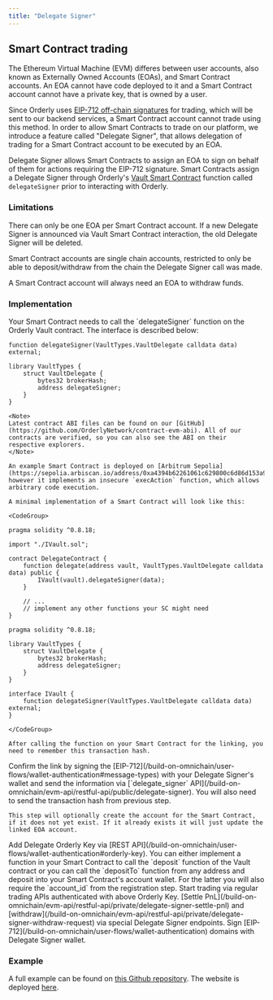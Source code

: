 ```yaml
---
title: "Delegate Signer"
---
```


## Smart Contract trading

The Ethereum Virtual Machine (EVM) differes between user accounts, also known as Externally Owned Accounts (EOAs), and Smart Contract accounts. An EOA cannot have code deployed to it and a Smart Contract account cannot have a private key, that is owned by a user.

Since Orderly uses [EIP-712 off-chain signatures](/build-on-omnichain/user-flows/wallet-authentication) for trading, which will be sent to our backend services, a Smart Contract account cannot trade using this method. In order to allow Smart Contracts to trade on our platform, we introduce a feature called "Delegate Signer", that allows delegation of trading for a Smart Contract account to be executed by an EOA.

Delegate Signer allows Smart Contracts to assign an EOA to sign on behalf of them for actions requiring the EIP-712 signature. Smart Contracts assign a Delegate Signer through Orderly's [Vault Smart Contract](/build-on-omnichain/addresses) function called `delegateSigner` prior to interacting with Orderly.

### Limitations

<Warning>
  There can only be one EOA per Smart Contract account. If a new Delegate Signer is announced via Vault Smart Contract interaction, the old Delegate Signer will be deleted.

Smart Contract accounts are single chain accounts, restricted to only be able to deposit/withdraw from the chain the Delegate Signer call was made.

A Smart Contract account will always need an EOA to withdraw funds.

</Warning>

### Implementation

<Steps>
  <Step title="Create delegate signer link">
    Your Smart Contract needs to call the `delegateSigner` function on the Orderly Vault contract.
    The interface is described below:

```sol
function delegateSigner(VaultTypes.VaultDelegate calldata data) external;

library VaultTypes {
    struct VaultDelegate {
        bytes32 brokerHash;
        address delegateSigner;
    }
}
```

    <Note>
    Latest contract ABI files can be found on our [GitHub](https://github.com/OrderlyNetwork/contract-evm-abi). All of our contracts are verified, so you can also see the ABI on their respective explorers.
    </Note>

    An example Smart Contract is deployed on [Arbitrum Sepolia](https://sepolia.arbiscan.io/address/0xa4394b62261061c629800c6d86d153a9f38f0cbb#code), however it implements an insecure `execAction` function, which allows arbitrary code execution.

    A minimal implementation of a Smart Contract will look like this:

    <CodeGroup>

```sol DelegateContract.sol
pragma solidity ^0.8.18;

import "./IVault.sol";

contract DelegateContract {
    function delegate(address vault, VaultTypes.VaultDelegate calldata data) public {
        IVault(vault).delegateSigner(data);
    }

    // ...
    // implement any other functions your SC might need
}
```

```sol IVault.sol
pragma solidity ^0.8.18;

library VaultTypes {
    struct VaultDelegate {
        bytes32 brokerHash;
        address delegateSigner;
    }
}

interface IVault {
    function delegateSigner(VaultTypes.VaultDelegate calldata data) external;
}
```

    </CodeGroup>

    After calling the function on your Smart Contract for the linking, you need to remember this transaction hash.

  </Step>
  <Step title="Accept the link from the Delegate Signer EOA">
    Confirm the link by signing the [EIP-712](/build-on-omnichain/user-flows/wallet-authentication#message-types) with your Delegate Signer's wallet and send the information via [`delegate_signer` API](/build-on-omnichain/evm-api/restful-api/public/delegate-signer). You will also need to send the transaction hash from previous step.

    This step will optionally create the account for the Smart Contract, if it does not yet exist. If it already exists it will just update the linked EOA account.

  </Step>
  <Step title="Add Orderly Key">
    Add Delegate Orderly Key via [REST API](/build-on-omnichain/user-flows/wallet-authentication#orderly-key).
  </Step>
  <Step title="Deploy funds">
    You can either implement a function in your Smart Contract to call the `deposit` function of the Vault contract or you can call the `depositTo` function from any address and deposit into your Smart Contract's account wallet.
    For the latter you will also require the `account_id` from the registration step.
  </Step>
  <Step title="Start Trading">
    Start trading via regular trading APIs authenticated with above Orderly Key.
  </Step>
  <Step title="Settle PnL/Withdraw">
    [Settle PnL](/build-on-omnichain/evm-api/restful-api/private/delegate-signer-settle-pnl) and [withdraw](/build-on-omnichain/evm-api/restful-api/private/delegate-signer-withdraw-request) via special Delegate Signer endpoints. Sign [EIP-712](/build-on-omnichain/user-flows/wallet-authentication) domains with Delegate Signer wallet.
  </Step>
</Steps>

### Example

A full example can be found on [this Github repository](https://github.com/OrderlyNetwork/broker-registration).
The website is deployed [here](https://orderlynetwork.github.io/broker-registration/).
